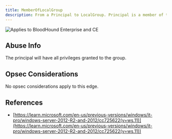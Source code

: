 ```yaml
---
title: MemberOfLocalGroup
description: From a Principal to LocalGroup. Principal is a member of the LocalGroup.
---
```


<img noZoom src="/assets/enterprise-AND-community-edition-pill-tag.svg" alt="Applies to BloodHound Enterprise and CE"/>

Abuse Info
----------

The principal will have all privileges granted to the group.

Opsec Considerations
--------------------

No opsec considerations apply to this edge.

References
----------

* [https://learn.microsoft.com/en-us/previous-versions/windows/it-pro/windows-server-2012-R2-and-2012/cc725622(v=ws.11)](https://learn.microsoft.com/en-us/previous-versions/windows/it-pro/windows-server-2012-R2-and-2012/cc725622(v=ws.11))

